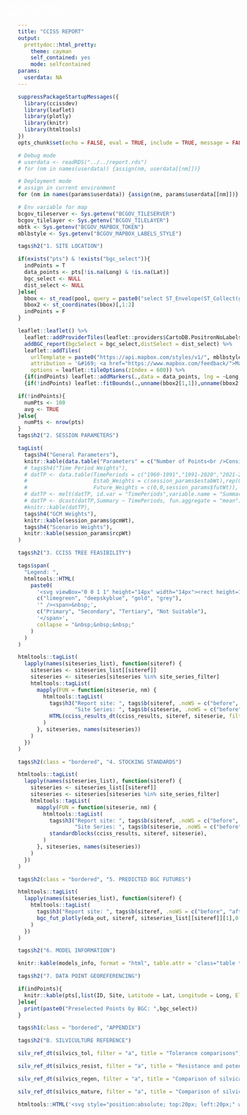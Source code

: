 ```yaml
---
title: "CCISS REPORT"
output:
  prettydoc::html_pretty:
    theme: cayman
    self_contained: yes
    mode: selfcontained
params:
  userdata: NA
---
```


```r
suppressPackageStartupMessages({
  library(ccissdev)
  library(leaflet)
  library(plotly)
  library(knitr)
  library(htmltools)
})
opts_chunk$set(echo = FALSE, eval = TRUE, include = TRUE, message = FALSE, warning = FALSE)

# Debug mode
# userdata <- readRDS("../../report.rds")
# for (nm in names(userdata)) {assign(nm, userdata[[nm]])}

# Deployment mode
# assign in current environment
for (nm in names(params$userdata)) {assign(nm, params$userdata[[nm]])}

# Env variable for map
bcgov_tileserver <- Sys.getenv("BCGOV_TILESERVER")
bcgov_tilelayer <- Sys.getenv("BCGOV_TILELAYER")
mbtk <- Sys.getenv("BCGOV_MAPBOX_TOKEN")
mblbstyle <- Sys.getenv("BCGOV_MAPBOX_LABELS_STYLE")
```

<style type="text/css">
  h2 {font-weight:900 !important; margin-top: 2em !important}
  .bordered {border-top:3px solid !important;}
  .main-content {max-width: none !important; padding:3rem 3rem !important}
  .table {width: auto !important;}
  .table tbody {white-space: nowrap;}
  .table td {vertical-align: middle !important;}
  table.table-centered {margin-left:auto !important; margin-right:auto !important}
</style>

```r
tags$h2("1. SITE LOCATION")
```

```r
if(exists("pts") & !exists("bgc_select")){
  indPoints = T
  data_points <- pts[!is.na(Long) & !is.na(Lat)]
  bgc_select <- NULL
  dist_select <- NULL
}else{
  bbox <- st_read(pool, query = paste0("select ST_Envelope(ST_Collect(geom)) from bgc_map where \"BGC\" IN ('",paste(bgc_select,collapse = "','"),"');"))
  bbox2 <- st_coordinates(bbox)[,1:2]
  indPoints = F
}

leaflet::leaflet() %>%
  leaflet::addProviderTiles(leaflet::providers$CartoDB.PositronNoLabels, group = "Positron") %>%
  addBGC_report(bgcSelect = bgc_select,distSelect = dist_select) %>%
  leaflet::addTiles(
    urlTemplate = paste0("https://api.mapbox.com/styles/v1/", mblbstyle, "/tiles/{z}/{x}/{y}?access_token=", mbtk),
    attribution = '&#169; <a href="https://www.mapbox.com/feedback/">Mapbox</a>',
    options = leaflet::tileOptions(zIndex = 600)) %>%
  {if(indPoints) leaflet::addMarkers(.,data = data_points, lng = ~Long, lat = ~Lat) else .} %>%
  {if(!indPoints) leaflet::fitBounds(.,unname(bbox2[1,1]),unname(bbox2[1,2]),unname(bbox2[3,1]),unname(bbox2[2,2])) else .}
```

```r
if(!indPoints){
  numPts <- 100
  avg <- TRUE
}else{
  numPts <- nrow(pts)
}
tags$h2("2. SESSION PARAMETERS")
```

```r
tagList(
  tags$h4("General Parameters"),
  knitr::kable(data.table("Parameters" = c("Number of Points<br />Considered", "Averaged?", "Date", "Time"), "User Selections" = c(nrow(pts), avg, format(Sys.Date(), "%Y/%m/%d"), format(Sys.time(), "%H:%M", usetz = TRUE))),html = T),
  # tags$h4("Time Period Weights"),
  # datTP <- data.table(TimePeriods = c("1960-1991","1991-2020","2021-2040","2041-2060","2061-2080","2081-2100"),
  #                     Estab_Weights = c(session_params$estabWt),rep(0,3),
  #                     Future_Weights = c(0,0,session_params$futWt)),
  # datTP <- melt(datTP, id.var = "TimePeriods",variable.name = "Summary"),
  # datTP <- dcast(datTP,Summary ~ TimePeriods, fun.aggregate = "mean"),
  #knitr::kable(datTP),
  tags$h4("GCM Weights"),
  knitr::kable(session_params$gcmWt),
  tags$h4("Scenario Weights"),
  knitr::kable(session_params$rcpWt)
)


```

```r
tags$h2("3. CCISS TREE FEASIBILITY")
```

```r
tags$span(
  "Legend: ",
  htmltools::HTML(
    paste0(
      '<svg viewBox="0 0 1 1" height="14px" width="14px"><rect height=1 width=1 style="fill : ',
      c("limegreen", "deepskyblue", "gold", "grey"),
      '" /><span>&nbsp;',
      c("Primary", "Secondary", "Tertiary", "Not Suitable"),
      '</span>',
      collapse = "&nbsp;&nbsp;&nbsp;"
    )
  )
)
```

```r
htmltools::tagList(
  lapply(names(siteseries_list), function(siteref) {
    siteseries <- siteseries_list[[siteref]]
    siteseries <- siteseries[siteseries %in% site_series_filter]
    htmltools::tagList(
      mapply(FUN = function(siteserie, nm) {
        htmltools::tagList(
          tags$h3("Report site: ", tags$b(siteref, .noWS = c("before", "after")), if (avg) {" averaged"} else {""}, " / ", 
                  "Site Series: ", tags$b(siteserie, .noWS = c("before", "after")), gsub(siteserie, "", nm), .noWS = "inside"),
          HTML(cciss_results_dt(cciss_results, siteref, siteserie, filter = feasibility_filter)),
        )
      }, siteseries, names(siteseries))
    )
  })
)
```

```r
tags$h2(class = "bordered", "4. STOCKING STANDARDS")
```

```r
htmltools::tagList(
  lapply(names(siteseries_list), function(siteref) {
    siteseries <- siteseries_list[[siteref]]
    siteseries <- siteseries[siteseries %in% site_series_filter]
    htmltools::tagList(
      mapply(FUN = function(siteserie, nm) {
        htmltools::tagList(
          tags$h3("Report site: ", tags$b(siteref, .noWS = c("before", "after")), if (avg) {" averaged"} else {""}, " / ", 
                  "Site Series: ", tags$b(siteserie, .noWS = c("before", "after")), gsub(siteserie, "", nm), .noWS = "inside"),
          standardblocks(cciss_results, siteref, siteserie),
        )
      }, siteseries, names(siteseries))
    )
  })
)
```

```r
tags$h2(class = "bordered", "5. PREDICTED BGC FUTURES")
```

```r
htmltools::tagList(
  lapply(names(siteseries_list), function(siteref) {
    htmltools::tagList(
      tags$h3("Report site: ", tags$b(siteref, .noWS = c("before", "after")), if (avg) {" averaged"} else {""}, .noWS = "inside"),
      bgc_fut_plotly(eda_out, siteref, siteseries_list[[siteref]][1],0.1, period_map)
    )
  })
)
```

```r
tags$h2("6. MODEL INFORMATION")
```

```r
knitr::kable(models_info, format = "html", table.attr = 'class="table table-hover table-centered"')
```

```r
tags$h2("7. DATA POINT GEOREFERENCING")
```

```r
if(indPoints){
  knitr::kable(pts[,list(ID, Site, Latitude = Lat, Longitude = Long, Elevation = Elev, BGC)], table.attr = "class=\"table table-hover table-centered\"", format = "html")
}else{
  print(paste0("Preselected Points by BGC: ",bgc_select))
}

```

```r
tags$h1(class = "bordered", "APPENDIX")
```

```r
tags$h2("B. SILVICULTURE REFERENCE")
```

```r
silv_ref_dt(silvics_tol, filter = "a", title = "Tolerance comparisons")
```

```r
silv_ref_dt(silvics_resist, filter = "a", title = "Resistance and potential risk comparisons")
```

```r
silv_ref_dt(silvics_regen, filter = "a", title = "Comparison of silvical characteristics; regeneration stage")
```

```r
silv_ref_dt(silvics_mature, filter = "a", title = "Comparison of silvical characteristics; maturing stage")
```

<!-- Logo -->
```r
htmltools::HTML('<svg style="position:absolute; top:20px; left:20px;" width="168px" height="45px" viewBox="0 0 168 45" fill="none" xmlns="http://www.w3.org/2000/svg"><path d="M9.67889 37.3287C20.2192 37.3287 34.7999 43.2635 45.3794 43.2635C52.9289 43.2635 60.2958 41.2487 64.4889 38.282C64.7817 36.5397 64.9369 34.751 64.9369 32.9255C64.9369 15.2105 50.5755 0.849609 32.8605 0.849609C15.1455 0.849609 0.784363 15.2105 0.784363 32.9255C0.784363 34.73 0.935741 36.4985 1.22223 38.2216C2.37831 38.0075 6.30919 37.3287 9.67889 37.3287Z" fill="white"/><path d="M81.7877 43.6133H155.983V44.5128H81.7877V43.6133Z" fill="#E3A82B"/><path d="M85.5411 18.8965C85.5411 19.6293 85.5861 20.667 86.0155 21.115C86.4449 21.5831 87.1228 21.6847 87.8004 21.6847C89.8108 21.6847 91.347 20.871 91.347 18.8356C91.347 17.2278 90.4434 15.3551 86.8516 15.3551C85.6316 15.3551 85.5411 15.4772 85.5411 15.8842V18.8965ZM85.5411 14.1745C85.5411 14.7449 85.5637 14.7852 86.7158 14.7449C89.0199 14.6631 90.2628 14.0524 90.2628 12.1394C90.2628 10.1448 88.6132 9.3917 86.8969 9.3917C86.3996 9.3917 86.0605 9.43249 85.8575 9.51384C85.6316 9.57491 85.5411 9.67701 85.5411 10.0427V14.1745ZM83.6887 11.4678C83.6887 9.96184 83.5823 9.56288 82.5658 9.48106L81.8587 9.43249C81.7436 9.341 81.7762 8.93308 81.8813 8.92365C83.1006 8.81495 84.6375 8.76096 86.7384 8.76096C88.1617 8.76096 89.5172 8.86258 90.5342 9.33063C91.5054 9.75812 92.251 10.5721 92.251 11.8746C92.251 13.3403 91.3019 14.0934 89.9466 14.6631C89.9466 14.8665 90.1274 14.9278 90.3757 14.9682C91.5957 15.1721 93.4028 16.1896 93.4028 18.3673C93.4028 20.7283 91.4604 22.3159 87.3934 22.3159C86.7384 22.3159 85.6316 22.2546 84.6825 22.2546C83.6887 22.2546 82.9207 22.2959 82.0846 22.3159C81.949 22.2546 81.9037 21.9292 82.0393 21.8068L82.4463 21.7458C83.6432 21.5625 83.6887 21.3388 83.6887 19.2018V11.4678Z" fill="white"/><path d="M109.105 13.471C109.105 11.6283 109.066 11.3328 107.928 11.246L107.445 11.2111C107.329 11.1416 107.368 10.8284 107.484 10.7763C108.448 10.811 109.105 10.8284 109.915 10.8284C110.687 10.8284 111.343 10.811 112.308 10.7763C112.424 10.8284 112.462 11.1416 112.346 11.2111L111.864 11.246C110.725 11.3328 110.687 11.6283 110.687 13.471V19.6602C110.687 21.5027 110.725 21.7463 111.864 21.8682L112.346 21.9201C112.462 21.9896 112.424 22.3023 112.308 22.3546C111.343 22.3197 110.687 22.3023 109.915 22.3023C109.105 22.3023 108.448 22.3197 107.484 22.3546C107.368 22.3023 107.329 22.0243 107.445 21.9201L107.928 21.8682C109.066 21.7463 109.105 21.5027 109.105 19.6602V13.471Z" fill="white"/><path d="M119.811 19.6964C119.811 21.5216 119.846 21.7824 120.896 21.8694L121.474 21.9215C121.582 21.9908 121.546 22.3035 121.438 22.3561C120.407 22.3212 119.793 22.3035 119.069 22.3035C118.346 22.3035 117.713 22.3212 116.556 22.3561C116.448 22.3035 116.411 22.0085 116.556 21.9215L117.207 21.8694C118.238 21.7824 118.328 21.5216 118.328 19.6964V11.9249C118.328 11.3861 118.328 11.3691 117.786 11.3691H116.791C116.014 11.3691 115.02 11.4038 114.567 11.8035C114.134 12.1859 113.953 12.5686 113.754 13.0029C113.609 13.1074 113.356 13.0204 113.284 12.8813C113.573 12.0992 113.844 10.9865 113.97 10.2911C114.025 10.2564 114.26 10.239 114.314 10.2911C114.423 10.8471 115.02 10.8299 115.851 10.8299H123.173C124.15 10.8299 124.312 10.7952 124.583 10.3432C124.674 10.3086 124.873 10.326 124.909 10.3951C124.71 11.1084 124.583 12.5163 124.638 13.0378C124.566 13.177 124.258 13.177 124.168 13.0727C124.114 12.6377 123.987 11.9947 123.716 11.8035C123.3 11.5076 122.613 11.3691 121.619 11.3691H120.335C119.793 11.3691 119.811 11.3861 119.811 11.9598V19.6964Z" fill="white"/><path d="M127.559 13.471C127.559 11.6283 127.52 11.3328 126.382 11.246L125.899 11.2111C125.784 11.1416 125.822 10.8284 125.938 10.7763C126.903 10.811 127.559 10.8284 128.37 10.8284C129.141 10.8284 129.797 10.811 130.762 10.7763C130.878 10.8284 130.917 11.1416 130.801 11.2111L130.318 11.246C129.18 11.3328 129.141 11.6283 129.141 13.471V19.6602C129.141 21.5027 129.18 21.7463 130.318 21.8682L130.801 21.9201C130.917 21.9896 130.878 22.3023 130.762 22.3546C129.797 22.3197 129.141 22.3023 128.37 22.3023C127.559 22.3023 126.903 22.3197 125.938 22.3546C125.822 22.3023 125.784 22.0243 125.899 21.9201L126.382 21.8682C127.52 21.7463 127.559 21.5027 127.559 19.6602V13.471Z" fill="white"/><path d="M136.208 22.5321C134.484 22.5321 133.397 22.08 133.008 21.8891C132.761 21.5064 132.494 20.2722 132.453 19.455C132.556 19.3333 132.864 19.2987 132.946 19.4029C133.254 20.2894 134.095 21.9928 136.474 21.9928C138.198 21.9928 139.039 21.0369 139.039 19.9938C139.039 19.2291 138.854 18.3772 137.356 17.5599L135.408 16.4819C134.382 15.9084 133.192 14.9174 133.192 13.492C133.192 11.8403 134.71 10.5017 137.377 10.5017C138.012 10.5017 138.751 10.606 139.285 10.7276C139.551 10.7972 139.838 10.8318 140.003 10.8318C140.187 11.2497 140.372 12.223 140.372 12.953C140.29 13.0575 139.961 13.1094 139.859 13.0051C139.592 12.1709 139.039 11.0408 137.069 11.0408C135.059 11.0408 134.628 12.1709 134.628 12.9702C134.628 13.9787 135.613 14.7092 136.372 15.1089L138.012 15.978C139.305 16.6559 140.577 17.6641 140.577 19.3159C140.577 21.2281 138.875 22.5321 136.208 22.5321Z" fill="white"/><path d="M146.533 16.6872C145.635 16.6872 145.598 16.7218 145.598 17.2434V19.6949C145.598 21.5202 145.692 21.7637 146.739 21.8682L147.281 21.9201C147.394 21.9896 147.356 22.3021 147.244 22.3546C146.234 22.3197 145.598 22.3021 144.868 22.3021C144.064 22.3021 143.428 22.337 142.698 22.3546C142.586 22.3021 142.549 22.0243 142.661 21.9201L142.979 21.8682C144.027 21.6942 144.064 21.5202 144.064 19.6949V13.4363C144.064 11.6108 143.933 11.3156 142.96 11.246L142.474 11.2111C142.362 11.1416 142.399 10.8284 142.511 10.7763C143.428 10.7938 144.064 10.8284 144.868 10.8284C145.598 10.8284 146.234 10.811 147.038 10.7763C147.151 10.8284 147.188 11.1416 147.076 11.2111L146.72 11.246C145.635 11.3503 145.598 11.6108 145.598 13.4363V15.4353C145.598 15.9741 145.635 15.9918 146.533 15.9918H151.883C152.782 15.9918 152.819 15.9741 152.819 15.4353V13.4363C152.819 11.6108 152.782 11.3503 151.678 11.246L151.322 11.2111C151.21 11.1416 151.247 10.8284 151.36 10.7763C152.221 10.811 152.856 10.8284 153.623 10.8284C154.353 10.8284 154.989 10.811 155.831 10.7763C155.943 10.8284 155.98 11.1416 155.868 11.2111L155.476 11.246C154.391 11.3503 154.353 11.6108 154.353 13.4363V19.6949C154.353 21.5202 154.391 21.7463 155.476 21.8682L155.925 21.9201C156.037 21.9896 155.999 22.3021 155.887 22.3546C154.989 22.3197 154.353 22.3021 153.623 22.3021C152.856 22.3021 152.183 22.3197 151.36 22.3546C151.247 22.3021 151.21 22.0243 151.322 21.9201L151.678 21.8682C152.819 21.6942 152.819 21.5202 152.819 19.6949V17.2434C152.819 16.7218 152.782 16.6872 151.883 16.6872H146.533Z" fill="white"/><path d="M72.9825 26.1757C74.5201 24.9795 76.4791 24.3919 78.6698 24.3919C79.807 24.3919 81.4076 24.6225 82.3979 24.8956C82.6507 24.9585 82.7981 25.0007 82.9876 24.9795C83.0086 25.4624 83.114 26.7842 83.2824 28.0648C83.1772 28.2117 82.8613 28.233 82.7139 28.107C82.3979 26.6798 81.45 25.0422 78.3958 25.0422C75.173 25.0422 72.4348 27.0785 72.4348 31.4232C72.4348 35.8309 75.2362 38.2659 78.6906 38.2659C81.4076 38.2659 82.6085 36.5026 83.0928 35.264C83.2404 35.1596 83.5566 35.2011 83.6405 35.3482C83.4934 36.4397 82.9454 37.8247 82.6295 38.2239C82.3767 38.2659 82.1242 38.3498 81.8924 38.4333C81.4288 38.6019 79.9124 38.9164 78.5642 38.9164C76.6687 38.9164 74.8573 38.5389 73.3195 37.5099C71.6343 36.3555 70.3285 34.4461 70.3285 31.7385C70.3285 29.4081 71.3817 27.4143 72.9825 26.1757Z" fill="white"/><path d="M95.5106 33.3289C95.5106 30.4603 94.1783 27.3657 90.6917 27.3657C88.7933 27.3657 86.3293 28.6001 86.3293 32.4077C86.3293 34.9804 87.6434 38.3185 91.2392 38.3185C93.4299 38.3185 95.5106 36.7538 95.5106 33.3289ZM84.5036 32.9637C84.5036 29.4867 87.2418 26.827 91.0022 26.827C95.2186 26.827 97.3361 29.73 97.3361 32.7899C97.3361 36.3018 94.5249 38.8573 91.0022 38.8573C86.9499 38.8573 84.5036 36.0929 84.5036 32.9637Z" fill="white"/><path d="M117.93 31.4711C117.93 30.3933 117.893 28.3935 117.58 27.8724C117.451 27.6637 117.119 27.5418 116.658 27.5069L116.198 27.4723C116.088 27.3506 116.124 27.1247 116.235 27.0549C116.935 27.0896 117.617 27.1073 118.335 27.1073C119.11 27.1073 119.607 27.0896 120.271 27.0554C120.418 27.1424 120.4 27.3681 120.307 27.4723L119.865 27.5069C119.404 27.5418 119.054 27.6984 118.944 27.9245C118.686 28.498 118.686 30.4975 118.686 31.4711V33.4355C118.686 34.9483 118.427 36.5474 117.396 37.5903C116.603 38.4076 115.24 38.8596 113.876 38.8596C112.605 38.8596 111.333 38.6335 110.43 37.9035C109.453 37.1388 108.993 35.8695 108.993 33.8009V29.6977C108.993 27.8899 108.956 27.5942 107.887 27.5069L107.426 27.4723C107.316 27.4027 107.352 27.1075 107.463 27.0549C108.385 27.0896 109.011 27.1073 109.748 27.1073C110.504 27.1073 111.112 27.0896 112.015 27.0554C112.125 27.1075 112.162 27.4027 112.052 27.4723L111.609 27.5069C110.54 27.5942 110.504 27.8899 110.504 29.6977V33.4529C110.504 36.2517 111.425 38.0949 114.244 38.0949C116.916 38.0949 117.93 36.1126 117.93 33.4706V31.4711Z" fill="white"/><path d="M141.018 35.706C141.018 36.3381 141.058 37.2334 141.445 37.6199C141.832 38.0238 142.443 38.1115 143.054 38.1115C144.867 38.1115 146.252 37.4091 146.252 35.6532C146.252 34.266 145.437 32.6511 142.199 32.6511C141.099 32.6511 141.018 32.7558 141.018 33.1073V35.706ZM141.018 31.632C141.018 32.1241 141.038 32.159 142.076 32.1241C144.154 32.0538 145.274 31.5271 145.274 29.8763C145.274 28.1555 143.788 27.5056 142.24 27.5056C141.791 27.5056 141.486 27.5408 141.303 27.6113C141.099 27.6639 141.018 27.7516 141.018 28.0675V31.632ZM139.347 29.2969C139.347 27.9975 139.266 27.6639 138.349 27.5938L137.697 27.5304C137.623 27.4634 137.584 27.1116 137.718 27.1017C138.818 27.0194 140.203 26.9617 142.097 26.9617C143.38 26.9617 144.602 27.0494 145.519 27.4528C146.395 27.8218 147.067 28.5243 147.067 29.6483C147.067 30.9121 146.211 31.5622 144.989 32.0538C144.989 32.2295 145.152 32.2821 145.376 32.3172C146.476 32.4926 148.106 33.371 148.106 35.2493C148.106 37.286 146.354 38.6557 142.688 38.6557C142.097 38.6557 141.099 38.6032 140.244 38.6032C139.347 38.6032 138.655 38.6381 137.901 38.6557C137.779 38.6032 137.738 38.3223 137.86 38.2172L138.227 38.1644C139.307 38.0064 139.347 37.813 139.347 35.9696V29.2969Z" fill="white"/><path d="M99.1234 16.2084C98.773 16.2084 98.0725 16.3388 98.0725 15.8736V12.5388C98.0725 11.2351 98.114 11.0486 99.6797 11.0486C101.513 11.0486 102.646 11.9797 102.646 13.6935C102.646 14.4388 102.379 15.128 101.699 15.5937C100.916 16.1342 100.071 16.2084 99.1234 16.2084ZM106.157 21.9212L105.674 21.8795C105.576 21.8691 105.49 21.8568 105.407 21.8431C104.701 21.7182 104.419 21.0896 104.086 20.5062L102.418 17.6001C102.129 17.1158 101.82 16.4638 101.161 16.3709C102.871 16.1658 104.416 15.1787 104.416 13.4836C104.416 11.5273 102.479 10.652 100.522 10.652C99.3477 10.652 98.2774 10.6838 97.0824 10.6838C96.4234 10.6838 95.6391 10.652 94.9801 10.652C94.6139 10.652 94.6092 10.7265 94.6092 10.9314C94.6092 11.2337 94.7368 11.1491 95.1246 11.171C96.5168 11.2493 96.4635 11.5089 96.4635 12.701V20.3202C96.4635 21.4105 96.5578 21.7361 95.413 21.8387C95.413 21.8387 95.2376 21.8568 95.1381 21.8674L94.6531 21.9172C94.5371 22.0212 94.5762 22.2994 94.6917 22.3515C94.9497 22.3421 95.4069 22.3242 95.4069 22.3242C96.0407 22.3053 96.6743 22.257 97.3081 22.257C97.9454 22.257 98.5552 22.306 99.1819 22.3244V22.3249C99.4043 22.3319 99.6393 22.3397 99.8966 22.3489C100.013 22.2968 100.052 22.0188 99.9353 21.9146L99.4472 21.8684C99.3477 21.8578 99.1765 21.8424 99.1765 21.8424C98.0204 21.7642 98.0914 21.4381 98.0914 20.3202V17.4513C98.0914 17.2836 98.0702 16.8368 98.1942 16.7062C98.2972 16.594 98.4823 16.6128 98.6471 16.6128C100.214 16.6128 100.192 16.7621 100.934 18.066L102.953 21.6984C103.118 21.978 103.242 22.3317 103.654 22.3317H105.408C105.629 22.3388 105.861 22.3461 106.118 22.3555C106.233 22.3034 106.272 22.0252 106.157 21.9212Z" fill="white"/><path d="M99.5001 29.7566C99.5001 27.9313 99.4619 27.6526 98.2575 27.5658L97.7791 27.5312C97.6645 27.4616 97.7027 27.149 97.8173 27.0964C98.8885 27.1313 99.5383 27.1485 100.303 27.1485C101.049 27.1485 101.699 27.1313 102.656 27.0971C102.77 27.149 102.808 27.4616 102.694 27.5312L102.235 27.5658C101.107 27.6526 101.068 27.9313 101.068 29.7566V35.8067C101.068 36.902 101.126 37.354 101.47 37.6841C101.68 37.8751 102.044 38.084 103.554 38.084C105.18 38.084 105.581 38.0142 105.888 37.8581C106.27 37.6492 106.767 37.0237 107.149 36.1369C107.265 36.0503 107.628 36.1192 107.628 36.2411C107.628 36.4325 107.092 38.2059 106.824 38.6749C105.849 38.6403 104.032 38.6228 102.062 38.6228H100.303C99.5001 38.6228 98.8885 38.6403 97.8173 38.6749C97.7027 38.6228 97.6645 38.3446 97.7791 38.2404L98.353 38.1885C99.4619 38.084 99.5001 37.8405 99.5001 36.0154V29.7566Z" fill="white"/><path d="M150.731 29.7912C150.731 27.9488 150.693 27.6528 149.586 27.5658L149.116 27.5314C149.004 27.4616 149.041 27.1492 149.154 27.0964C150.092 27.1315 150.731 27.1487 151.519 27.1487C152.27 27.1487 152.909 27.1315 153.848 27.0971C153.96 27.1492 153.998 27.4616 153.885 27.5314L153.415 27.5658C152.308 27.6528 152.27 27.9488 152.27 29.7912V35.9808C152.27 37.8235 152.308 38.0668 153.415 38.1885L153.885 38.2406C153.998 38.3101 153.96 38.6228 153.848 38.6751C152.909 38.6403 152.27 38.6228 151.519 38.6228C150.731 38.6228 150.092 38.6403 149.154 38.6751C149.041 38.6228 149.004 38.3446 149.116 38.2406L149.586 38.1885C150.693 38.0668 150.731 37.8235 150.731 35.9808V29.7912Z" fill="white"/><path d="M135.728 38.1849C135.631 38.1746 135.451 38.1604 135.451 38.1604C135.254 38.1406 135.076 38.1121 134.936 37.9588C134.692 37.6999 134.712 36.9624 134.712 36.6671V29.0494C134.712 28.7172 134.631 27.998 134.875 27.7394C134.997 27.6033 135.25 27.5805 135.476 27.5677V27.5668C135.613 27.5564 135.616 27.5559 135.736 27.55L136.219 27.5156C136.335 27.4458 136.296 27.1332 136.18 27.0808C135.922 27.0898 135.688 27.0865 135.465 27.0933V27.0943H133.414C133.191 27.0943 132.988 27.0943 132.866 27.3341L128.686 36.0402L124.994 27.6293C124.872 27.3341 124.852 27.0943 124.466 27.0943H122.331C122.109 27.0874 121.863 27.0898 121.605 27.0808C121.49 27.1332 121.451 27.4458 121.567 27.5156L122.049 27.55C122.149 27.5581 122.329 27.5703 122.329 27.5703C123.13 27.6217 123.18 27.8007 123.107 28.6436L122.478 36.8145C122.423 37.6351 122.378 38.0687 121.518 38.1486C121.518 38.1486 121.337 38.1713 121.237 38.1819L120.755 38.2342C120.639 38.338 120.678 38.6162 120.794 38.6683C121.048 38.6589 121.5 38.6457 121.5 38.6457C121.936 38.6242 122.379 38.5855 122.823 38.5855C123.302 38.5855 123.781 38.6308 124.26 38.6499V38.6509C124.483 38.6577 124.717 38.6655 124.975 38.6744C125.091 38.6223 125.13 38.3443 125.014 38.2401L124.532 38.188C124.405 38.1781 124.262 38.164 124.262 38.164C123.022 38.0791 123.05 37.2036 123.127 36.1326L123.716 28.5333H123.858L127.855 37.8848C127.895 38.0138 127.956 38.2352 128.159 38.2352C128.342 38.2352 128.403 38.0326 128.463 37.9029L132.967 28.3112H133.109V36.6671C133.109 36.9991 133.15 37.6818 132.805 37.9397C132.625 38.0739 132.039 38.1545 132.039 38.1545C131.958 38.1673 131.873 38.179 131.777 38.1892L131.295 38.2411C131.179 38.3453 131.218 38.6233 131.334 38.6756C131.588 38.6664 132.039 38.6523 132.039 38.6523C132.693 38.6341 133.357 38.5855 134.022 38.5855C134.5 38.5855 135.437 38.6311 135.437 38.6311C135.66 38.6379 135.914 38.6622 136.172 38.6714C136.288 38.6193 136.326 38.3413 136.21 38.2373L135.728 38.1849Z" fill="white"/><path d="M162.012 33.9263H159.754C159.676 33.9263 159.048 34.0001 159.048 33.816C159.048 33.7605 159.087 33.65 159.106 33.595L160.461 30.2402C160.5 30.148 160.638 29.687 160.795 29.687C160.913 29.687 161.07 30.1664 161.109 30.2402L162.444 33.3734C162.444 33.4104 162.581 33.7054 162.581 33.7792C162.581 33.9819 162.13 33.9263 162.012 33.9263ZM167.08 38.2295L167.015 38.1774C166.919 38.1672 166.833 38.1557 166.752 38.1423C166.001 37.9744 165.708 37.0689 165.43 36.4238L161.561 27.2671C161.522 27.1572 161.446 26.9202 161.293 26.9202C161.082 26.9202 161.025 27.1756 160.967 27.3211L157.271 36.4604C157.136 36.807 156.792 37.6466 156.543 37.9013C156.352 38.0967 156.103 38.1342 155.838 38.1616C155.838 38.1616 155.63 38.1814 155.53 38.1922L155.076 38.2385C154.96 38.3424 154.999 38.6207 155.115 38.673C155.372 38.6638 155.83 38.6471 155.83 38.6471C156.335 38.6402 156.841 38.5763 157.347 38.5763C157.773 38.5763 158.199 38.6216 158.624 38.6405C158.624 38.6405 159.081 38.6568 159.339 38.6667C159.455 38.6141 159.493 38.3358 159.378 38.2319L158.895 38.1795C158.799 38.1696 158.633 38.154 158.633 38.154C158.189 38.1048 157.635 38.0253 157.635 37.5363C157.635 37.208 157.788 36.8249 157.903 36.533L158.477 35.1654C158.765 34.5089 158.65 34.4354 159.415 34.4354H162.021C162.94 34.4354 162.805 34.4354 163.208 35.3663L163.821 36.7518C163.917 36.9895 164.089 37.3906 164.089 37.6466C164.089 38.1048 163.588 38.1349 163.121 38.1746C163.121 38.1746 162.966 38.1875 162.831 38.1979L162.367 38.2316C162.251 38.3356 162.29 38.6138 162.406 38.6662C162.664 38.6568 163.121 38.6381 163.121 38.6381C163.666 38.6183 164.214 38.5763 164.74 38.5763C165.411 38.5763 166.082 38.6219 166.752 38.641V38.6402C166.973 38.6471 166.787 38.6549 167.041 38.6641C167.157 38.6117 167.196 38.3335 167.08 38.2295Z" fill="white"/><path d="M53.6069 25.5067L54.8752 26.0325L57.688 24.0707L53.6069 25.5067Z" fill="#E3A82B"/><path d="M6.34557 23.3141L3.01172 22.1411L3.17889 21.7327L6.9334 22.9845L6.94967 22.9753L7.44507 22.6945L7.64266 22.5707L3.54861 20.8291L3.72168 20.4009L12.8595 24.0967L13.1609 23.9717L4.09824 19.5554L4.30032 19.1404L13.9041 23.61L14.0369 23.5426L4.72498 18.2609L4.9162 17.8643L18.3632 25.1811C18.4733 24.9776 18.7039 24.6067 18.8222 24.4073C13.7098 19.6004 8.77635 15.9914 8.77635 15.9914C8.77635 15.9914 13.8499 19.3891 20.1116 22.548C20.3183 22.2898 20.4881 22.0826 20.709 21.8376L9.23732 11.7382L9.54526 11.422L18.8041 19.3132L10.2262 10.7231L10.5474 10.3906L20.178 19.698L11.2133 9.74786L11.5561 9.43874L19.8418 18.3111L12.2793 8.78229L12.6049 8.48614L22.2988 20.2833C22.5494 20.067 22.7576 19.9043 23.0198 19.7034C20.0875 13.3578 16.8852 8.19588 16.8852 8.19588C16.8852 8.19588 20.2936 13.2131 24.8922 18.4674C25.1731 18.3092 25.4579 18.1576 25.7489 18.0149L25.7 17.9834L18.9064 4.4251L19.3103 4.24755L24.9389 15.0322L20.2035 3.85401L20.6258 3.66656L26.0686 15.9037L21.4836 3.31971L21.9175 3.16149L26.2763 14.492L22.8338 2.82384L23.2471 2.67152L27.779 17.1435L27.7703 17.1817L27.7816 17.1772C28.083 17.076 28.3895 16.9869 28.6977 16.903C28.3527 9.95182 27.3244 4.00563 27.3244 4.00563C27.3244 4.00563 28.5977 9.89947 30.8806 16.4712C31.1985 16.4321 31.5184 16.3988 31.841 16.3771L31.8309 16.362H31.8705L31.8478 16.3288L30.6279 1.21315L31.0688 1.19924L32.2473 13.3076L32.0447 1.16953L32.5059 1.15397L32.9686 14.5389L33.4307 1.15373L33.8929 1.16953L33.6898 13.3076L34.8686 1.19947L35.3093 1.21315L34.0893 16.3288L34.0664 16.362H34.073L34.0697 16.3668H34.0897C34.4052 16.3866 34.7181 16.4182 35.0287 16.4554C37.3085 9.89004 38.5797 4.00563 38.5797 4.00563C38.5797 4.00563 37.5545 9.9339 37.2079 16.8723C37.5191 16.9546 37.827 17.0449 38.1305 17.1444L42.6464 2.72269L43.0602 2.87524L39.6172 14.5434L43.9765 3.2129L44.4099 3.37135L39.8247 15.9551L45.2674 3.71773L45.6902 3.90542L40.9546 15.0838L46.5834 4.29895L46.9871 4.4765L40.2175 17.9862L40.229 17.9909C40.508 18.1267 40.781 18.2717 41.0513 18.4217C45.6301 13.1841 49.0189 8.19588 49.0189 8.19588C49.0189 8.19588 45.8385 13.3225 42.9147 19.6372C43.176 19.8343 43.4316 20.038 43.6796 20.25L53.2596 8.58116L53.5864 8.87755L46.0229 18.4064L54.3093 9.534L54.6515 9.84335L45.6864 19.7931L55.3171 10.4857L55.6385 10.8181L47.0606 19.4085L56.3195 11.5177L56.6274 11.8332L45.2957 21.8187L45.3023 21.8256C45.5002 22.046 45.6907 22.2736 45.8777 22.5047C52.0997 19.3585 57.1278 15.9914 57.1278 15.9914C57.1278 15.9914 52.2422 19.5653 47.1564 24.3377C47.2957 24.5702 47.5207 24.9673 47.6492 25.2068L60.9056 17.989L61.0973 18.3863L50.5152 24.3879L61.5215 19.2658L61.7233 19.6808L51.4716 24.6763L51.6682 24.7449L62.0999 20.5257L62.2732 20.9541L52.577 25.0783L52.7583 25.1535L59.2195 22.9996L60.1933 22.3198L60.5165 22.5667L62.6427 21.8579L62.8099 22.2658L60.9704 22.913L63.6281 24.9411L64.4797 25.416C61.0629 11.1322 48.2141 0.512848 32.8834 0.512848C17.2835 0.512848 4.25339 11.5088 1.11595 26.1719C1.15627 26.1523 1.19518 26.1342 1.2355 26.1144L1.62479 25.938L1.86365 25.8265L6.34557 23.3141Z" fill="#E3A82B"/><path d="M0.933402 38.9104C0.933402 38.9104 5.72586 37.9534 9.7263 37.9534C20.2667 37.9534 34.8473 43.8885 45.4268 43.8885C53.1876 43.8885 60.757 41.7595 64.8822 38.6555C65.2045 36.8192 65.3733 34.9305 65.3733 33.0017C65.3733 30.3896 65.0633 27.8504 64.4809 25.4163L60.0704 22.9568L54.8955 26.5859L51.4142 25.2303C50.2358 25.8259 42.9649 30.6882 42.9649 30.6882L40.1743 28.6681L37.1802 28.0751L33.1878 25.1685L28.6082 28.3126C28.6082 28.3126 23.4989 31.2793 23.3235 31.2793C23.1471 31.2793 17.1589 26.5321 17.1589 26.5321L14.3999 23.6255C13.93 23.9221 12.0533 24.7832 12.0533 24.7832L11.9569 24.8087L10.1408 24.247L7.93547 23.0773L1.23663 26.1147C1.19631 26.1345 1.1574 26.1529 1.11708 26.1725C0.645737 28.3746 0.395798 30.6589 0.395798 33.0017C0.395798 35.0196 0.58113 36.9944 0.933402 38.9104Z" fill="#65799E"/></svg>')
```
<span style="color:white; position: absolute; top:16px; padding:10px; left: 190px; font-size:0.5em; font-weight:800">Ministry of Forests, Lands, Natural<br />Resource Operations & Rural Development<br />Climate Change and Integrated Planning Branch</span>
